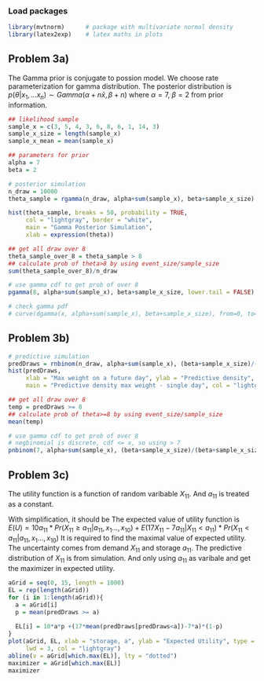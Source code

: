
### Load packages
```r
library(mvtnorm)      # package with multivariate normal density
library(latex2exp)    # latex maths in plots
```

## Problem 3a)
The Gamma prior is conjugate to possion model. We choose rate parameterization for gamma distribution. The posterior distribution is $p(\theta|x_1,...x_n) \sim Gamma(\alpha+n\bar{x}, \beta+n)$ where $\alpha=7$, $\beta=2$ from prior information.

```r
## likelihood sample
sample_x = c(3, 5, 4, 3, 6, 8, 6, 1, 14, 3)
sample_x_size = length(sample_x)
sample_x_mean = mean(sample_x)

```

```r
## parameters for prior
alpha = 7
beta = 2

# posterior simulation
n_draw = 10000
theta_sample = rgamma(n_draw, alpha+sum(sample_x), beta+sample_x_size)

hist(theta_sample, breaks = 50, probability = TRUE,
     col = "lightgray", border = "white",
     main = "Gamma Posterior Simulation",
     xlab = expression(theta))

## get all draw over 8
theta_sample_over_8 = theta_sample > 8
## calculate prob of theta>8 by using event_size/sample_size
sum(theta_sample_over_8)/n_draw

# use gamma cdf to get prob of over 8
pgamma(8, alpha+sum(sample_x), beta+sample_x_size, lower.tail = FALSE)

# check gamma pdf
# curve(dgamma(x, alpha+sum(sample_x), beta+sample_x_size), from=0, to=9, ylab="gamma pdf")
```

## Problem 3b)
```r
# predictive simulation
predDraws = rnbinom(n_draw, alpha+sum(sample_x), (beta+sample_x_size)/(beta+sample_x_size+1))
hist(predDraws,
     xlab = "Max weight on a future day", ylab = "Predictive density", 
     main = "Predictive density max weight - single day", col = "lightgray", border = "white")

## get all draw over 8
temp = predDraws >= 8
## calculate prob of theta>=8 by using event_size/sample_size
mean(temp)

# use gamma cdf to get prob of over 8
# negbinomial is discrete, cdf <= x, so using > 7
pnbinom(7, alpha+sum(sample_x), (beta+sample_x_size)/(beta+sample_x_size+1), lower.tail = FALSE)
```

## Problem 3c)
The utility function is a function of random varibable $X_{11}$. And $a_{11}$ is treated as a constant.
\begin{equation} 
U = \begin{cases}
10a_{11} & \text{if} X_{11} \geq a_{11}, \\
10X_{11} - 7(a_{11}-X_{11}) & \text{if} X_{11} < a_{11}
\end{cases}
\end{equation}

With simplification, it should be
\begin{equation} 
U = \begin{cases}
10a_{11} & \text{if } X_{11} \geq a_{11}\\
17X_{11} - 7a_{11} & \text{if } X_{11} < a_{11}
\end{cases}
\end{equation}
The expected value of utility function is $E(U)=10a_{11}*Pr(X_{11} \geq a_{11}|a_{11},x_{1}...,x_{10}) +E(17X_{11}-7a_{11}|X_{11}<a_{11})*Pr(X_{11} < a_{11}|a_{11},x_{1}...,x_{10})$
It is required to find the maximal value of expected utility. The uncertainty comes from demand $X_{11}$ and storage $a_{11}$. The predictive distribution of $X_{11}$ is from simulation. And only using $a_{11}$ as varibale and get the maximizer in expected utility.
```r
aGrid = seq(0, 15, length = 1000)
EL = rep(length(aGrid))
for (i in 1:length(aGrid)){
  a = aGrid[i]
  p = mean(predDraws >= a)
  
  EL[i] = 10*a*p +(17*mean(predDraws[predDraws<a])-7*a)*(1-p)
}
plot(aGrid, EL, xlab = "storage, a", ylab = "Expected Utility", type = "l", 
     lwd = 3, col = "lightgray")
abline(v = aGrid[which.max(EL)], lty = "dotted")
maximizer = aGrid[which.max(EL)]
maximizer
```
